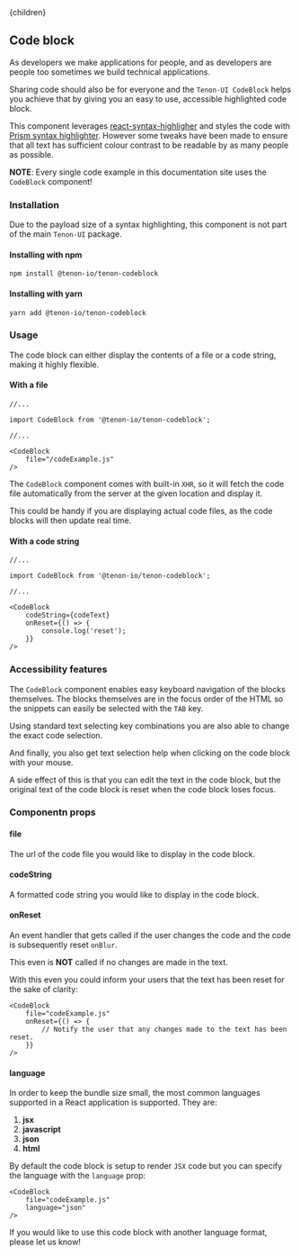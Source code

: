 

<Layout>
    <Helmet>
        <title>Tenon-ui | Code block</title>
    </Helmet>{children}
</Layout>

## Code block

As developers we make applications for people, and as developers are people too sometimes we 
build technical applications. 

Sharing code should also be for everyone and the `Tenon-UI CodeBlock` helps you achieve that by
giving you an easy to use, accessible highlighted code block.

This component leverages [react-syntax-highligher](https://github.com/conorhastings/react-syntax-highlighter)
and styles the code with [Prism syntax highlighter](https://prismjs.com/). However some tweaks
have been made to ensure that all text has sufficient colour contrast to be readable by as many
people as possible.

**NOTE**: Every single code example in this documentation site uses the `CodeBlock` component!

### Installation

Due to the payload size of a syntax highlighting, this component is not part of the main
`Tenon-UI` package. 

#### Installing with npm

```
npm install @tenon-io/tenon-codeblock
```

#### Installing with yarn

```
yarn add @tenon-io/tenon-codeblock
```

### Usage

The code block can either display the contents of a file or a code string, making it highly 
flexible.

#### With a file

```
//... 

import CodeBlock from '@tenon-io/tenon-codeblock';

//...

<CodeBlock
    file="/codeExample.js"
/>
```

The `CodeBlock` component comes with built-in `XHR`, so it will fetch the code file automatically
from the server at the given location and display it.

This could be handy if you are displaying actual code files, as the code blocks will then update
real time.

#### With a code string

```
//... 

import CodeBlock from '@tenon-io/tenon-codeblock';

//...

<CodeBlock
    codeString={codeText}
    onReset={() => {
        console.log('reset');
    }}
/>
```

### Accessibility features

The `CodeBlock` component enables easy keyboard navigation of the blocks themselves. The blocks
themselves are in the focus order of the HTML so the snippets can easily be selected with the `TAB`
key.

Using standard text selecting key combinations you are also able to change the exact code selection.

And finally, you also get text selection help when clicking on the code block with your mouse.

A side effect of this is that you can edit the text in the code block, but the original text of the
code block is reset when the code block loses focus.

### Componentn props

#### file
The url of the code file you would like to display in the code block.

#### codeString
A formatted code string you would like to display in the code block.

#### onReset
An event handler that gets called if the user changes the code and the code is subsequently
reset `onBlur`.

This even is **NOT** called if no changes are made in the text.

With this even you could inform your users that the text has been reset for the sake of clarity:

```
<CodeBlock
    file="codeExample.js"
    onReset={() => {
        // Notify the user that any changes made to the text has been reset.
    }}
/>
```

#### language
In order to keep the bundle size small, the most common languages supported in a React 
application is supported. They are:

1. **jsx**
2. **javascript**
3. **json**
4. **html**

By default the code block is setup to render `JSX` code but you can specify the language with the
`language` prop:

```
<CodeBlock
    file="codeExample.js"
    language="json"
/>
```

If you would like to use this code block with another language format, please let us know!

 





